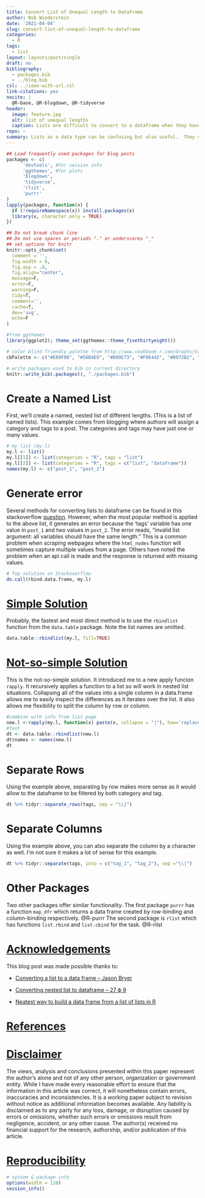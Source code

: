 ```yaml
---
title: Convert List of Unequal Length to Dataframe
author: Rob Wiederstein
date: '2021-04-04'
slug: convert-list-of-unequal-length-to-dataframe
categories:
  - R
tags:
  - list
layout: layouts/post/single
draft: no
bibliography:
  - packages.bib
  - ../blog.bib
csl: ../ieee-with-url.csl
link-citations: yes
nocite: |
  @R-base, @R-blogdown, @R-tidyverse
header:
  image: feature.jpg
  alt: list of unequal lengths
  caption: Lists are difficult to convert to a dataframe when they have unequal lengths.
repo: ~
summary: Lists as a data type can be confusing but also useful.  They can hold data of different types and lengths, making them very versatile.  Lists can be named or nested and have the same or different lengths. This post deals with converting a list to a dataframe when it has unequal lengths.
---
```



```r
## Load frequently used packages for blog posts
packages <- c(
      'devtools', #for session info
      'ggthemes', #for plots
      'blogdown',
      'tidyverse',
      'rlist',
      'purrr'
)
lapply(packages, function(x) {
  if (!requireNamespace(x)) install.packages(x)
  library(x, character.only = TRUE)
})
```

```r
## Do not break chunk line
## Do not use spaces or periods "." or underscores "_"
## set options for knitr
knitr::opts_chunk$set(
  comment = '',
  fig.width = 6,
  fig.asp = .8,
  fig.align="center",
  message=F,
  error=F,
  warning=F,
  tidy=T,
  comment='',
  cache=T,
  dev='svg',
  echo=F
)
```

```r
#from ggthemes
library(ggplot2); theme_set(ggthemes::theme_fivethirtyeight())
```

```r
# color blind friendly palette from http://www.cookbook-r.com/Graphs/Colors_(ggplot2)/
cbPalette <- c("#E69F00", "#56B4E9", "#009E73", "#F0E442", "#0072B2", "#D55E00", "#CC79A7", "#000000")
```

```r
# write packages used to bib in current directory
knitr::write_bib(.packages(), "./packages.bib")
```

# Create a Named List

First, we'll create a named, nested list of different lengths. (This is a list of named lists). This example comes from blogging where authors will assign a category and tags to a post.  The categories and tags may have just one or many values.

```r
# my list (my.l)
my.l <- list()
my.l[[1]] <- list(categories = "R", tags = "list")
my.l[[2]] <- list(categories = "R", tags = c("list", "dataframe"))
names(my.l) <- c("post_1", "post_2")
```

# Generate error

Several methods for converting lists to dataframe can be found in this stackoverflow [question](https://stackoverflow.com/questions/4227223/convert-a-list-to-a-data-frame).  However, when the most popular method is applied to the above list, it generates an error because the 'tags' variable has one value in `post_1` and two values in  `post_2`.  The error reads, "invalid list argument: all variables should have the same length."  This is a common problem when scraping webpages where the `html_nodes` function will sometimes capture multiple values from a page. Others have noted the problem when an api call is made and the response is returned with missing values.


```r
# Top solution on Stackoverflow
do.call(rbind.data.frame, my.l)
```

# [Simple Solution](#simple)

Probably, the fastest and most direct method is to use the `rbindlist` function from the `data.table` package. Note the list names are omitted.

```r
data.table::rbindlist(my.l, fill=TRUE)
```

# [Not-so-simple Solution](#solution)

This is the not-so-simple solution.  It introduced me to a new apply funcion `rapply`.  It recursively applies a function to a list so will work in nested list situations. Collapsing all of the values into a single column in a data.frame allows me to easily inspect the differences as it iterates over the list.  It also allows me flexibility to split the column by row or column.

```r
#combine with info from list page
new.l <-rapply(my.l, function(x) paste(x, collapse = "|"), how='replace')
#fast
dt <- data.table::rbindlist(new.l)
dt$names <- names(new.l)
dt
```

# Separate Rows

Using the example above, separating by row makes more sense as it would allow to the dataframe to be filtered by both category and tag.

```r
dt %>% tidyr::separate_rows(tags, sep = "\\|")
```

# Separate Columns

Using the example above, you can also separate the column by a character as well.  I'm not sure it makes a lot of sense for this example.

```r
dt %>% tidyr::separate(tags, into = c("tag_1", "tag_2"), sep ="\\|")
```

# Other Packages

Two other packages offer similar functionality.  The first package `purrr` has a function `map_dfr` which returns a data frame created by row-binding and column-binding respectively. @R-purrr The second package is `rlist` which has functions `list.rbind` and `list.cbind` for the task.  @R-rlist

# [Acknowledgements](#acknowledge)

This blog post was made possible thanks to:

- [Converting a list to a data frame -- Jason Bryer](https://www.r-bloggers.com/2013/01/converting-a-list-to-a-data-frame/)

-  [Converting nested list to dataframe
-- 27 ϕ 9](https://stackoverflow.com/questions/26177565/converting-nested-list-to-dataframe)

- [Neatest way to build a data frame from a list of lists in R
](https://stackoverflow.com/questions/48608195/neatest-way-to-build-a-data-frame-from-a-list-of-lists-in-r)

# [References](#reference)

<div id="refs"></div>

# [Disclaimer](#disclaimer)

The views, analysis and conclusions presented within this paper represent the author’s alone and not of any other person, organization or government entity. While I have made every reasonable effort to ensure that the information in this article was correct, it will nonetheless contain errors, inaccuracies and inconsistencies. It is a working paper subject to revision without notice as additional information becomes available. Any liability is disclaimed as to any party for any loss, damage, or disruption caused by errors or omissions, whether such errors or omissions result from negligence, accident, or any other cause. The author(s) received no financial support for the research, authorship, and/or publication of this article.

# [Reproducibility](#reproduce)

```r
# system & package info
options(width = 120)
session_info()
```
